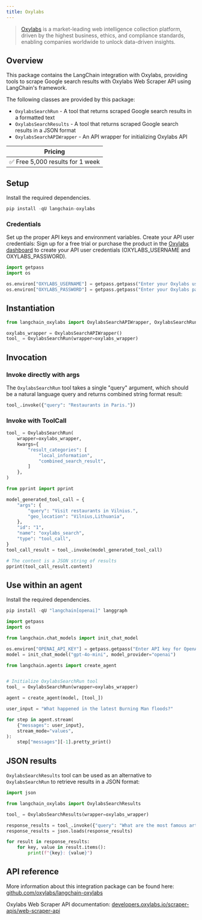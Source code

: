 ```yaml
---
title: Oxylabs
---
```


>[Oxylabs](https://oxylabs.io/) is a market-leading web intelligence collection platform, driven by the highest business, ethics, and compliance standards, enabling companies worldwide to unlock data-driven insights.

## Overview

This package contains the LangChain integration with Oxylabs, providing tools to scrape Google search results with Oxylabs Web Scraper API using LangChain's framework.

The following classes are provided by this package:

- `OxylabsSearchRun` - A tool that returns scraped Google search results in a formatted text
- `OxylabsSearchResults` - A tool that returns scraped Google search results in a JSON format
- `OxylabsSearchAPIWrapper` - An API wrapper for initializing Oxylabs API

|             Pricing             |
|:-------------------------------:|
| ✅ Free 5,000 results for 1 week |

## Setup

Install the required dependencies.

```python
pip install -qU langchain-oxylabs
```

### Credentials

Set up the proper API keys and environment variables. Create your API user credentials: Sign up for a free trial or purchase the product in the [Oxylabs dashboard](https://dashboard.oxylabs.io/en/registration) to create your API user credentials (OXYLABS_USERNAME and OXYLABS_PASSWORD).

```python
import getpass
import os

os.environ["OXYLABS_USERNAME"] = getpass.getpass("Enter your Oxylabs username: ")
os.environ["OXYLABS_PASSWORD"] = getpass.getpass("Enter your Oxylabs password: ")
```

## Instantiation

```python
from langchain_oxylabs import OxylabsSearchAPIWrapper, OxylabsSearchRun

oxylabs_wrapper = OxylabsSearchAPIWrapper()
tool_ = OxylabsSearchRun(wrapper=oxylabs_wrapper)
```

## Invocation

### Invoke directly with args

The `OxylabsSearchRun` tool takes a single "query" argument, which should be a natural language query and returns combined string format result:

```python
tool_.invoke({"query": "Restaurants in Paris."})
```

### Invoke with ToolCall

```python
tool_ = OxylabsSearchRun(
    wrapper=oxylabs_wrapper,
    kwargs={
        "result_categories": [
            "local_information",
            "combined_search_result",
        ]
    },
)
```

```python
from pprint import pprint

model_generated_tool_call = {
    "args": {
        "query": "Visit restaurants in Vilnius.",
        "geo_location": "Vilnius,Lithuania",
    },
    "id": "1",
    "name": "oxylabs_search",
    "type": "tool_call",
}
tool_call_result = tool_.invoke(model_generated_tool_call)

# The content is a JSON string of results
pprint(tool_call_result.content)
```

## Use within an agent

Install the required dependencies.

```python
pip install -qU "langchain[openai]" langgraph
```

```python
import getpass
import os

from langchain.chat_models import init_chat_model

os.environ["OPENAI_API_KEY"] = getpass.getpass("Enter API key for OpenAI: ")
model = init_chat_model("gpt-4o-mini", model_provider="openai")
```

```python
from langchain.agents import create_agent


# Initialize OxylabsSearchRun tool
tool_ = OxylabsSearchRun(wrapper=oxylabs_wrapper)

agent = create_agent(model, [tool_])

user_input = "What happened in the latest Burning Man floods?"

for step in agent.stream(
    {"messages": user_input},
    stream_mode="values",
):
    step["messages"][-1].pretty_print()
```

## JSON results

`OxylabsSearchResults` tool can be used as an alternative to `OxylabsSearchRun` to retrieve results in a JSON format:

```python
import json

from langchain_oxylabs import OxylabsSearchResults

tool_ = OxylabsSearchResults(wrapper=oxylabs_wrapper)

response_results = tool_.invoke({"query": "What are the most famous artists?"})
response_results = json.loads(response_results)

for result in response_results:
    for key, value in result.items():
        print(f"{key}: {value}")
```

## API reference

More information about this integration package can be found here: [github.com/oxylabs/langchain-oxylabs](https://github.com/oxylabs/langchain-oxylabs)

Oxylabs Web Scraper API documentation: [developers.oxylabs.io/scraper-apis/web-scraper-api](https://developers.oxylabs.io/scraper-apis/web-scraper-api)
